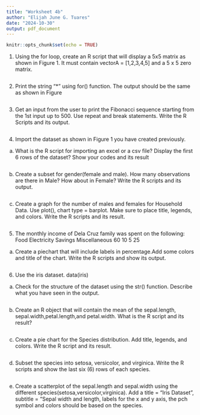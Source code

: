 ```yaml
---
title: "Worksheet 4b"
author: "Elijah June G. Tuares"
date: "2024-10-30"
output: pdf_document
---
```


```r
knitr::opts_chunk$set(echo = TRUE)
```


1. Using the for loop, create an R script that will display a 5x5 matrix as shown in
Figure 1. It must contain vectorA = [1,2,3,4,5] and a 5 x 5 zero matrix.
```r

```


2. Print the string "*" using for() function. The output should be the same as shown
in Figure
```r

```


3. Get an input from the user to print the Fibonacci sequence starting from the 1st input
up to 500. Use repeat and break statements. Write the R Scripts and its output.
```r

```


4. Import the dataset as shown in Figure 1 you have created previously.
a. What is the R script for importing an excel or a csv file? Display the first 6 rows of
the dataset? Show your codes and its result
```r

```

b. Create a subset for gender(female and male). How many observations are there in
Male? How about in Female? Write the R scripts and its output.
```r

```

c. Create a graph for the number of males and females for Household Data. Use plot(),
chart type = barplot. Make sure to place title, legends, and colors. Write the R scripts and
its result.
```r

```


5. The monthly income of Dela Cruz family was spent on the following:
Food Electricity Savings Miscellaneous
60 10 5 25
a. Create a piechart that will include labels in percentage.Add some colors and title of
the chart. Write the R scripts and show its output.
```r

```


6. Use the iris dataset.
data(iris)
a. Check for the structure of the dataset using the str() function. Describe what you
have seen in the output.
```r

```

b. Create an R object that will contain the mean of the sepal.length,
sepal.width,petal.length,and petal.width. What is the R script and its result?
```r

```

c. Create a pie chart for the Species distribution. Add title, legends, and colors. Write
the R script and its result.
```r

```

d. Subset the species into setosa, versicolor, and virginica. Write the R scripts
and show the last six (6) rows of each species.
```r

```

e. Create a scatterplot of the sepal.length and sepal.width using the different
species(setosa,versicolor,virginica). Add a title = “Iris Dataset”, subtitle = “Sepal
width and length, labels for the x and y axis, the pch symbol and colors should be based on
the species.
```r

```


